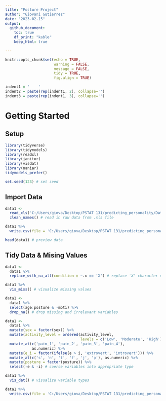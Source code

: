 ```yaml
---
title: "Posture Project"
author: "Giovani Gutierrez"
date: "2023-02-15"
output: 
  github_document:
    toc: true
    df_print: "kable"
    keep_html: true

---
```


```r
knitr::opts_chunk$set(echo = TRUE, 
                      warning = FALSE, 
                      message = FALSE,
                      tidy = TRUE,
                      fig.align = TRUE)

indent1 = '    '
indent2 = paste(rep(indent1, 2), collapse='')
indent3 = paste(rep(indent1, 3), collapse='')
```

# Getting Started

## Setup
```r
library(tidyverse)
library(tidymodels)
library(readxl)
library(janitor)
library(visdat)
library(naniar)
tidymodels_prefer()

set.seed(123) # set seed
```

## Import Data
```r
data1 <- 
  read_xls('C:/Users/giova/Desktop/PSTAT 131/predicting_personality/Data/Posture_Data.xls') %>% 
  clean_names() # read in raw data from .xls file

data1 %>% 
  write.csv(file = 'C:/Users/giova/Desktop/PSTAT 131/predicting_personality/Data/raw_data.csv') # write raw data to .csv file

head(data1) # preview data
```

## Tidy Data & Mising Values
```r
data1 <- 
  data1 %>% 
  replace_with_na_all(condition = ~.x == 'X') # replace 'X' character values with NA values

data1 %>% 
  vis_miss() # visualize missing values

data1 <- 
  data1 %>% 
  select(age:posture & -mbti) %>% 
  drop_na() # drop missing and irrelevant variables

data1 <- 
  data1 %>% 
  mutate(sex = factor(sex)) %>% 
  mutate(activity_level = ordered(activity_level,
                                  levels = c('Low', 'Moderate', 'High'))) %>% 
  mutate_at(c('pain_1', 'pain_2', 'pain_3', 'pain_4'), 
            as.numeric) %>% 
  mutate(e_i = factor(ifelse(e > i, 'extrovert', 'introvert'))) %>% 
  mutate_at(c('s', 'n', 't', 'f', 'j', 'p'), as.numeric) %>% 
  mutate(posture = factor(posture)) %>% 
  select(-e & -i) # coerce variables into appropriate type

data1 %>% 
  vis_dat() # visualize variable types

data1 %>% 
  write.csv(file = 'C:/Users/giova/Desktop/PSTAT 131/predicting_personality/Data/clean_data.csv') # write clean data to .csv file
```